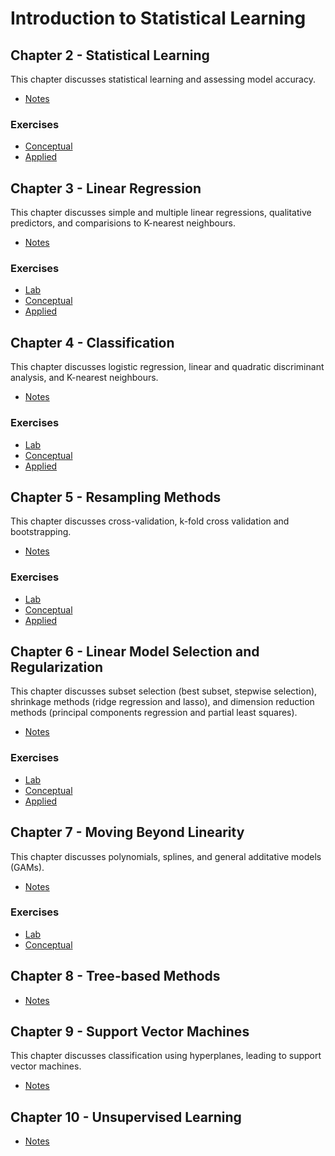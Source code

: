 # Introduction to Statistical Learning

## Chapter 2 - Statistical Learning

This chapter discusses statistical learning and assessing model accuracy.

* [Notes](Chapter_2/notes.md)

### Exercises 

* [Conceptual](Chapter_2/conceptual.md)
* [Applied](Chapter_2/applied.md)

## Chapter 3 - Linear Regression

This chapter discusses simple and multiple linear regressions, qualitative predictors, and comparisions to K-nearest neighbours.

* [Notes](Chapter_3/notes.md)

### Exercises
* [Lab](Chapter_3/lab.md)
* [Conceptual](Chapter_3/conceptual.md)
* [Applied](Chapter_3/applied.md)

## Chapter 4 - Classification

This chapter discusses logistic regression, linear and quadratic discriminant analysis, and K-nearest neighbours.

* [Notes](Chapter_4/notes.md)

### Exercises
* [Lab](Chapter_4/lab.md)
* [Conceptual](Chapter_4/conceptual.md)
* [Applied](Chapter_4/applied.md)

## Chapter 5 - Resampling Methods

This chapter discusses cross-validation, k-fold cross validation and bootstrapping.

* [Notes](Chapter_5/notes.md)

### Exercises
* [Lab](Chapter_5/lab.md)
* [Conceptual](Chapter_5/conceptual.md)
* [Applied](Chapter_5/applied.md)

## Chapter 6 - Linear Model Selection and Regularization

This chapter discusses subset selection (best subset, stepwise selection), shrinkage methods (ridge regression and lasso), and dimension reduction methods (principal components regression and partial least squares).

* [Notes](Chapter_6/notes.md)

### Exercises

* [Lab](Chapter_6/lab.md)
* [Conceptual](Chapter_6/conceptual.md)
* [Applied](Chapter_6/applied.md)

## Chapter 7 - Moving Beyond Linearity

This chapter discusses polynomials, splines, and general additative models (GAMs).

* [Notes](Chapter_7/notes.md)

### Exercises

* [Lab](Chapter_7/lab.md)
* [Conceptual](Chapter_7/conceptual.md)

## Chapter 8 - Tree-based Methods

* [Notes](Chapter_8/notes.md)

## Chapter 9 - Support Vector Machines

This chapter discusses classification using hyperplanes, leading to support vector machines.

* [Notes](Chapter_9/notes.md)

## Chapter 10 - Unsupervised Learning

* [Notes](Chapter_10/notes.md)
